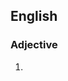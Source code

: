 ==English==

===Adjective===
{{head|en|adjective superlative form}}

# {{en-superlative of|shallow}}